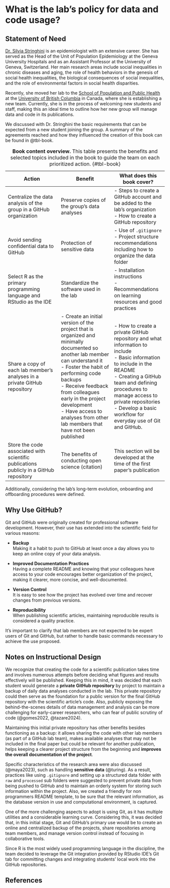 # What is the lab's policy for data and code usage? {.unnumbered}  

## Statement of Need

[Dr. Silvia Stringhini](https://spph.ubc.ca/faculty/associate-professors/silvia-stringhini/) is an epidemiologist with an extensive career. She has served as the Head of the Unit of Population Epidemiology at the Geneva University Hospitals and as an Assistant Professor at the University of Geneva, Switzerland. Her main research areas include social inequalities in chronic diseases and aging, the role of health behaviors in the genesis of social health inequalities, the biological consequences of social inequalities, and the role of environmental factors in social health disparities. 

Recently, she moved her lab to the [School of Population and Public Health](https://spph.ubc.ca/) at the [University of British Columbia](https://www.ubc.ca/) in Canada, where she is establishing a new team. Currently, she is in the process of welcoming new students and staff, making this an ideal time to outline how her new group will manage data and code in its publications.  

We discussed with Dr. Stringhini the basic requirements that can be expected from a new student joining the group. A summary of the agreements reached and how they influenced the creation of this book can be found in @tbl-book.

| **Action** | **Benefit** | **What does this book cover?** |  
|---|---|---|  
| Centralize the data analysis of the group in a GitHub organization | Preserve copies of the group's data analyses | - Steps to create a GitHub account and be added to the lab's organization </br> - How to create a GitHub repository |  
| Avoid sending confidential data to GitHub  | Protection of sensitive data | - Use of `.gitignore` </br> - Project structure recommendations including how to organize the data folder |  
| Select R as the primary programming language and RStudio as the IDE | Standardize the software used in the lab | - Installation instructions </br> - Recommendations on learning resources and good practices |  
| Share a copy of each lab member's analyses in a private GitHub repository | - Create an initial version of the project that is organized and minimally documented so another lab member can understand it </br> - Foster the habit of performing code backups </br> - Receive feedback from colleagues early in the project development </br> - Have access to analyses from other lab members that have not been published | - How to create a private GitHub repository and what information to include </br> - Basic information to include in the README </br> - Creating a GitHub team and defining procedures to manage access to private repositories </br> - Develop a basic workflow for everyday use of Git and GitHub.  | 
| Store the code associated with scientific publications publicly in a GitHub repository | The benefits of conducting open science (citation) | This section will be developed at the time of the first paper's publication |

: **Book content overview.** This table presents the benefits and selected topics included in the book to guide the team on each prioritized action. {#tbl-book}

Additionally, considering the lab's long-term evolution, onboarding and offboarding procedures were defined.

## Why Use GitHub?

Git and GitHub were originally created for professional software development. However, their use has extended into the scientific field for various reasons:

- **Backup**  
Making it a habit to push to GitHub at least once a day allows you to keep an online copy of your data analysis.

- **Improved Documentation Practices**  
Having a complete README and knowing that your colleagues have access to your code encourages better organization of the project, making it clearer, more concise, and well-documented.

- **Version Control**  
It is easy to see how the project has evolved over time and recover changes from previous versions.

- **Reproducibility**  
When publishing scientific articles, maintaining reproducible results is considered a quality practice.  

It’s important to clarify that lab members are not expected to be expert users of Git and GitHub, but rather to handle basic commands necessary to achieve the use proposed.

## Notes on Instructional Design

We recognize that creating the code for a scientific publication takes time and involves numerous attempts before deciding what figures and results effectively will be published. Keeping this in mind, it was decided that each student would generate a **private GitHub repository** by project to maintain a backup of daily data analyses conducted in the lab. This private repository could then serve as the foundation for a public version for the final GitHub repository with the scientific article's code. Also, publicly exposing the behind-the-scenes details of data management and analysis can be more challenging for early-career researchers, who can fear of public scrutiny of code (@gomes2022, @tazare2024). 

Maintaining this initial private repository has other benefits besides functioning as a backup: it allows sharing the code with other lab members (as part of a GitHub lab team), makes available analyses that may not be included in the final paper but could be relevant for another publication, helps keeping a clearer project structure from the beginning and **improves the overall documentation of the project**.  

Specific characteristics of the research area were also discussed (@maya2023), such as handling **sensitive data** (@turing). As a result, practices like using `.gitignore` and setting up a structured data folder with `raw` and `processed` sub folders were suggested to prevent private data from being pushed to GitHub and to maintain an orderly system for storing such information within the project. Also, we created a friendly for non programmers README template, to be sure that the relevant information, as the database version in use and computational environment, is captured.  

One of the more challenging aspects to adopt is using Git, as it has multiple utilities and a considerable learning curve. Considering this, it was decided that, in this initial stage, Git and GitHub's primary use would be to create an online and centralized backup of the projects, share repositories among team members, and manage version control instead of focusing in collaborative tools.

Since R is the most widely used programming language in the discipline, the team decided to leverage the Git integration provided by RStudio IDE's Git tab for committing changes and integrating students' local work into the GitHub repositories.  

## References


